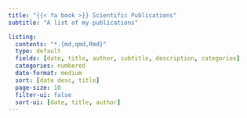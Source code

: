 ```yaml
---
title: "{{< fa book >}} Scientific Publications"
subtitle: "A list of my publications"

listing:
  contents: "*.{md,qmd,Rmd}"
  type: default
  fields: [date, title, author, subtitle, description, categories]
  categories: numbered
  date-format: medium
  sort: [date desc, title]
  page-size: 10
  filter-ui: false
  sort-ui: [date, title, author]
---
```


